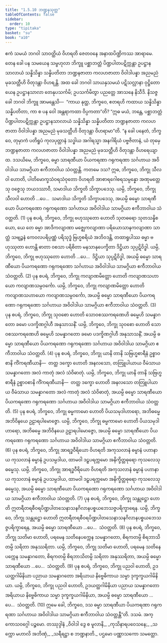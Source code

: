 ```yaml
---
title: "1.5.10 ဘဏ္ဍနသုတ္တ"
tableOfContents: false
sidebar:
  order: 10
type: "tipitaka"
basket: "su"
book: "a10"
---
```



<DynamicBreadcrumb />

<Division number="50" book="a10" e="ch" v="17" p="325">

<Paragraph number="351" book="a10">
ဧကံ သမယံ ဘဂဝါ သာဝတ္ထိယံ ဝိဟရတိ ဇေတဝနေ အနာထပိဏ္ဍိကဿ အာရာမေ. တေန ခေါ ပန သမယေန သမ္ဗဟုလာ ဘိက္ခူ ပစ္ဆာဘတ္တံ ပိဏ္ဍပါတပဋိက္ကန္တာ ဥပဋ္ဌာနသာလာယံ သန္နိသိန္နာ သန္နိပတိတာ ဘဏ္ဍနဇာတာ ကလဟဇာတာ ဝိဝါဒါပန္နာ အညမညံ မုခသတ္တီဟိ ဝိတုဒန္တာ ဝိဟရန္တိ.
</Paragraph>

<Paragraph number="352" book="a10">
အထ ခေါ ဘဂဝါ သာယနှသမယံ ပဋိသလ္လာနာ ဝုဋ္ဌိတော ယေန ဥပဋ္ဌာနသာလာ တေနုပသင်္ကမိ; ဥပသင်္ကမိတွာ ပညတ္တေ အာသနေ နိသီဒိ. နိသဇ္ဇ ခေါ ဘဂဝါ ဘိက္ခူ အာမန္တေသိ—  “ကာယ နုတ္ထ, ဘိက္ခဝေ, ဧတရဟိ ကထာယ သန္နိသိန္နာ သန္နိပတိတာ, ကာ စ ပန ဝေါ အန္တရာကထာ ဝိပ္ပကတာ”တိ?
</Paragraph>

<Paragraph number="353" book="a10">
“ဣဓ မယံ, ဘန္တေ, ပစ္ဆာဘတ္တံ ပိဏ္ဍပါတပဋိက္ကန္တာ ဥပဋ္ဌာနသာလာယံ သန္နိသိန္နာ သန္နိပတိတာ ဘဏ္ဍနဇာတာ ကလဟဇာတာ ဝိဝါဒါပန္နာ အညမညံ မုခသတ္တီဟိ ဝိတုဒန္တာ ဝိဟရာမာ”တိ. “န ခေါ ပနေတံ, ဘိက္ခဝေ, တုမှာကံ ပတိရူပံ ကုလပုတ္တာနံ သဒ္ဓါယ အဂါရသ္မာ အနဂါရိယံ ပဗ္ဗဇိတာနံ, ယံ တုမှေ ဘဏ္ဍနဇာတာ ကလဟဇာတာ ဝိဝါဒါပန္နာ အညမညံ မုခသတ္တီဟိ ဝိတုဒန္တာ ဝိဟရေယျာထ.
</Paragraph>

<Paragraph number="354" book="a10">
ဒသယိမေ, ဘိက္ခဝေ, ဓမ္မာ သာရဏီယာ ပိယကရဏာ ဂရုကရဏာ သင်္ဂဟာယ အဝိဝါဒါယ သာမဂ္ဂိယာ ဧကီဘာဝါယ သံဝတ္တန္တိ. ကတမေ ဒသ? ဣဓ, ဘိက္ခဝေ, ဘိက္ခု သီလဝါ ဟောတိ, ပါတိမောက္ခသံဝရသံဝုတော ဝိဟရတိ အာစာရဂေါစရသမ္ပန္နော အဏုမတ္တေသု ဝဇ္ဇေသု ဘယဒဿာဝီ, သမာဒါယ သိက္ခတိ သိက္ခာပဒေသု. ယမ္ပိ, ဘိက္ခဝေ, ဘိက္ခု သီလဝါ ဟောတိ …ပေ…  သမာဒါယ သိက္ခတိ သိက္ခာပဒေသု, အယမ္ပိ ဓမ္မော သာရဏီယော ပိယကရဏော ဂရုကရဏော သင်္ဂဟာယ အဝိဝါဒါယ သာမဂ္ဂိယာ ဧကီဘာဝါယ သံဝတ္တတိ. (1)
</Paragraph>

<Paragraph number="355" book="a10">
ပုန စပရံ, ဘိက္ခဝေ, ဘိက္ခု ဗဟုဿုတော ဟောတိ သုတဓရော သုတသန္နိစယော, ယေ တေ ဓမ္မာ အာဒိကလျာဏာ မဇ္ဈေကလျာဏာ ပရိယောသာနကလျာဏာ သာတ္ထံ သဗျဉ္ဇနံ ကေဝလပရိပုဏ္ဏံ ပရိသုဒ္ဓံ ဗြဟ္မစရိယံ အဘိဝဒန္တိ, တထာရူပါဿ ဓမ္မာ ဗဟုဿုတာ ဟောန္တိ ဓာတာ ဝစသာ ပရိစိတာ မနသာနုပေက္ခိတာ ဒိဋ္ဌိယာ သုပ္ပဋိဝိဒ္ဓါ. ယမ္ပိ, ဘိက္ခဝေ, ဘိက္ခု ဗဟုဿုတော ဟောတိ …ပေ…  ဒိဋ္ဌိယာ သုပ္ပဋိဝိဒ္ဓါ, အယမ္ပိ ဓမ္မော သာရဏီယော ပိယကရဏော ဂရုကရဏော သင်္ဂဟာယ အဝိဝါဒါယ သာမဂ္ဂိယာ ဧကီဘာဝါယ သံဝတ္တတိ. (2)
</Paragraph>

<Paragraph number="356" book="a10">
ပုန စပရံ, ဘိက္ခဝေ, ဘိက္ခု ကလျာဏမိတ္တော ဟောတိ ကလျာဏသဟာယော ကလျာဏသမ္ပဝင်္ကော. ယမ္ပိ, ဘိက္ခဝေ, ဘိက္ခု ကလျာဏမိတ္တော ဟောတိ ကလျာဏသဟာယော ကလျာဏသမ္ပဝင်္ကော, အယမ္ပိ ဓမ္မော သာရဏီယော ပိယကရဏော ဂရုကရဏော သင်္ဂဟာယ အဝိဝါဒါယ သာမဂ္ဂိယာ ဧကီဘာဝါယ သံဝတ္တတိ. (3)
</Paragraph>

<Paragraph number="357" book="a10">
ပုန စပရံ, ဘိက္ခဝေ, ဘိက္ခု သုဝစော ဟောတိ သောဝစဿကရဏေဟိ ဓမ္မေဟိ သမန္နာဂတော ခမော ပဒက္ခိဏဂ္ဂါဟီ အနုသာသနိံ. ယမ္ပိ, ဘိက္ခဝေ, ဘိက္ခု သုဝစော ဟောတိ သောဝစဿကရဏေဟိ ဓမ္မေဟိ သမန္နာဂတော ခမော ပဒက္ခိဏဂ္ဂါဟီ အနုသာသနိံ, အယမ္ပိ ဓမ္မော သာရဏီယော ပိယကရဏော ဂရုကရဏော သင်္ဂဟာယ အဝိဝါဒါယ သာမဂ္ဂိယာ ဧကီဘာဝါယ သံဝတ္တတိ. (4)
</Paragraph>

<Paragraph number="358" book="a10">
ပုန စပရံ, ဘိက္ခဝေ, ဘိက္ခု ယာနိ တာနိ သဗြဟ္မစာရီနံ ဥစ္စာဝစာနိ ကိံကရဏီယာနိ—  တတ္ထ ဒက္ခော ဟောတိ အနလသော, တတြူပါယာယ ဝီမံသာယ သမန္နာဂတော အလံ ကာတုံ အလံ သံဝိဓာတုံ. ယမ္ပိ, ဘိက္ခဝေ, ဘိက္ခု ယာနိ တာနိ သဗြဟ္မစာရီနံ ဥစ္စာဝစာနိ ကိံကရဏီယာနိ—  တတ္ထ ဒက္ခော ဟောတိ အနလသော တတြူပါယာယ ဝီမံသာယ သမန္နာဂတော အလံ ကာတုံ အလံ သံဝိဓာတုံ, အယမ္ပိ ဓမ္မော သာရဏီယော ပိယကရဏော ဂရုကရဏော သင်္ဂဟာယ အဝိဝါဒါယ သာမဂ္ဂိယာ ဧကီဘာဝါယ သံဝတ္တတိ. (5)
</Paragraph>

<Paragraph number="359" book="a10">
ပုန စပရံ, ဘိက္ခဝေ, ဘိက္ခု ဓမ္မကာမော ဟောတိ ပိယသမုဒါဟာရော, အဘိဓမ္မေ အဘိဝိနယေ ဥဠာရပါမောဇ္ဇော. ယမ္ပိ, ဘိက္ခဝေ, ဘိက္ခု ဓမ္မကာမော ဟောတိ ပိယသမုဒါဟာရော, အဘိဓမ္မေ အဘိဝိနယေ ဥဠာရပါမောဇ္ဇော, အယမ္ပိ ဓမ္မော သာရဏီယော ပိယကရဏော ဂရုကရဏော သင်္ဂဟာယ အဝိဝါဒါယ သာမဂ္ဂိယာ ဧကီဘာဝါယ သံဝတ္တတိ. (6)
</Paragraph>

<Paragraph number="360" book="a10">
ပုန စပရံ, ဘိက္ခဝေ, ဘိက္ခု အာရဒ္ဓဝီရိယော ဝိဟရတိ အကုသလာနံ ဓမ္မာနံ ပဟာနာယ ကုသလာနံ ဓမ္မာနံ ဥပသမ္ပဒါယ, ထာမဝါ ဒဠှပရက္ကမော အနိက္ခိတ္တဓုရော ကုသလေသု ဓမ္မေသု. ယမ္ပိ, ဘိက္ခဝေ, ဘိက္ခု အာရဒ္ဓဝီရိယော ဝိဟရတိ အကုသလာနံ ဓမ္မာနံ ပဟာနာယ ကုသလာနံ ဓမ္မာနံ ဥပသမ္ပဒါယ, ထာမဝါ ဒဠှပရက္ကမော အနိက္ခိတ္တဓုရော ကုသလေသု ဓမ္မေသု, အယမ္ပိ ဓမ္မော သာရဏီယော ပိယကရဏော ဂရုကရဏော သင်္ဂဟာယ အဝိဝါဒါယ သာမဂ္ဂိယာ ဧကီဘာဝါယ သံဝတ္တတိ. (7)
</Paragraph>

<Paragraph number="361" book="a10">
ပုန စပရံ, ဘိက္ခဝေ, ဘိက္ခု သန္တုဋ္ဌော ဟောတိ ဣတရီတရစီဝရပိဏ္ဍပါတသေနာသနဂိလာနပစ္စယဘေသဇ္ဇပရိက္ခာရေန. ယမ္ပိ, ဘိက္ခဝေ, ဘိက္ခု သန္တုဋ္ဌော ဟောတိ ဣတရီတရစီဝရပိဏ္ဍပါတသေနာသနဂိလာနပစ္စယဘေသဇ္ဇပရိက္ခာရေန, အယမ္ပိ ဓမ္မော သာရဏီယော …ပေ…  သံဝတ္တတိ. (8)
</Paragraph>

<Paragraph number="362" book="a10">
ပုန စပရံ, ဘိက္ခဝေ, ဘိက္ခု သတိမာ ဟောတိ, ပရမေန သတိနေပက္ကေန သမန္နာဂတော, စိရကတမ္ပိ စိရဘာသိတမ္ပိ သရိတာ အနုဿရိတာ. ယမ္ပိ, ဘိက္ခဝေ, ဘိက္ခု သတိမာ ဟောတိ, ပရမေန သတိနေပက္ကေန သမန္နာဂတော, စိရကတမ္ပိ စိရဘာသိတမ္ပိ သရိတာ အနုဿရိတာ, အယမ္ပိ ဓမ္မော သာရဏီယော …ပေ…  သံဝတ္တတိ. (9)
</Paragraph>

<Paragraph number="363" book="a10">
ပုန စပရံ, ဘိက္ခဝေ, ဘိက္ခု ပညဝါ ဟောတိ, ဥဒယတ္ထဂါမိနိယာ ပညာယ သမန္နာဂတော အရိယာယ နိဗ္ဗေဓိကာယ သမ္မာ ဒုက္ခက္ခယဂါမိနိယာ. ယမ္ပိ, ဘိက္ခဝေ, ဘိက္ခု ပညဝါ ဟောတိ, ဥဒယတ္ထဂါမိနိယာ ပညာယ သမန္နာဂတော အရိယာယ နိဗ္ဗေဓိကာယ သမ္မာ ဒုက္ခက္ခယဂါမိနိယာ, အယမ္ပိ ဓမ္မော သာရဏီယော …ပေ…  သံဝတ္တတိ. (10)
</Paragraph>

<Paragraph number="364" book="a10">
ဣမေ ခေါ, ဘိက္ခဝေ, ဒသ ဓမ္မာ သာရဏီယာ ပိယကရဏာ ဂရုကရဏာ သင်္ဂဟာယ အဝိဝါဒါယ သာမဂ္ဂိယာ ဧကီဘာဝါယ သံဝတ္တန္တီ”တိ.

</Paragraph>
</Division>

<Paragraph number="365" type="center" book="a10">
ဒသမံ.



</Paragraph>

<Paragraph number="366" type="center" book="a10">
အက္ကောသဝဂ္ဂေါ ပဉ္စမော.



</Paragraph>

<Paragraph number="367" type="center" book="a10">
တဿုဒ္ဒါနံ


</Paragraph>

<Paragraph number="368" type="verses" book="a10">
_ဝိဝါဒါ ဒွေ စ မူလာနိ,_  
_ကုသိနာရပဝေသနေ;_  
_သက္ကော မဟာလိ အဘိဏှံ,_  
_သရီရဋ္ဌာ စ ဘဏ္ဍနာတိ._  


</Paragraph>

<Paragraph number="369" type="center" book="a10">
ပဌမော ပဏ္ဏာသကော သမတ္တော.
</Paragraph>